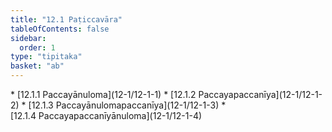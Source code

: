 ```yaml
---
title: "12.1 Paṭiccavāra"
tableOfContents: false
sidebar:
  order: 1
type: "tipitaka"
basket: "ab"
---
```



<DynamicBreadcrumb />



<TableOfContents>
* [12.1.1 Paccayānuloma](12-1/12-1-1)
* [12.1.2 Paccayapaccanīya](12-1/12-1-2)
* [12.1.3 Paccayānulomapaccanīya](12-1/12-1-3)
* [12.1.4 Paccayapaccanīyānuloma](12-1/12-1-4)
</TableOfContents>